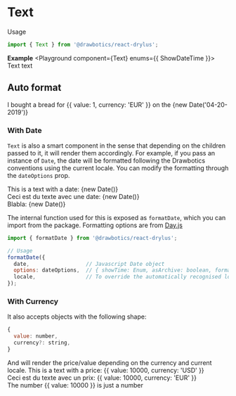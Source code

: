 


# Text
Usage
```jsx
import { Text } from '@drawbotics/react-drylus';
```

__Example__
<Playground component={Text} enums={{ ShowDateTime }}>
  <Text>Text text</Text>
</Playground>


## Auto format

<Playground mode="jsx">
  <Text locale="en">I bought a bread for {{ value: 1, currency: 'EUR' }} on the {new Date('04-20-2019')}</Text>
</Playground>

### With Date
`Text` is also a smart component in the sense that depending on the children passed to it, it will render them accordingly.
For example, if you pass an instance of `Date`, the date will be formatted following the Drawbotics conventions using the current locale. You can modify the formatting through the `dateOptions` prop.

<Playground mode="jsx">
  <Text locale="en">This is a text with a date: {new Date()}</Text>
  <br/>
  <Text locale="fr">Ceci est du texte avec une date: {new Date()}</Text>
  <br/>
  <Text locale="nl">Blabla: {new Date()}</Text>
</Playground>

The internal function used for this is exposed as `formatDate`, which you can import from the package. Formatting options are from [Day.js](https://day.js.org/docs/en/display/format)
```jsx
import { formatDate } from '@drawbotics/react-drylus';

// Usage
formatDate({
  date,                  // Javascript Date object
  options: dateOptions,  // { showTime: Enum, asArchive: boolean, format: Day.js options }
  locale,                // To override the automatically recognised locale
});
```

### With Currency
It also accepts objects with the following shape:
```js
{
  value: number,
  currency?: string,
}
```
And will render the price/value depending on the currency and current locale.
<Playground mode="jsx">
  <Text locale="en">This is a text with a price: {{ value: 10000, currency: 'USD' }}</Text>
  <br/>
  <Text locale="fr">Ceci est du texte avec un prix: {{ value: 10000, currency: 'EUR' }}</Text>
  <br/>
  <Text locale="en">The number {{ value: 10000 }} is just a number</Text>
</Playground>


